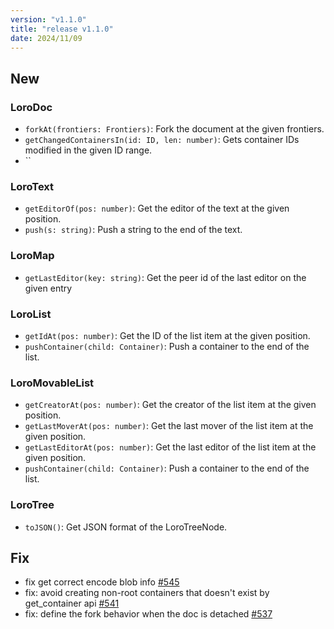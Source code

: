 ```yaml
---
version: "v1.1.0"
title: "release v1.1.0"
date: 2024/11/09
---
```


## New

### LoroDoc

- `forkAt(frontiers: Frontiers)`: Fork the document at the given frontiers.
- `getChangedContainersIn(id: ID, len: number)`: Gets container IDs modified in the given ID range.
- ``

### LoroText

- `getEditorOf(pos: number)`: Get the editor of the text at the given position.
- `push(s: string)`: Push a string to the end of the text.


### LoroMap

- `getLastEditor(key: string)`: Get the peer id of the last editor on the given entry

### LoroList

- `getIdAt(pos: number)`: Get the ID of the list item at the given position.
- `pushContainer(child: Container)`: Push a container to the end of the list.

### LoroMovableList

- `getCreatorAt(pos: number)`: Get the creator of the list item at the given position.
- `getLastMoverAt(pos: number)`: Get the last mover of the list item at the given position.
- `getLastEditorAt(pos: number)`: Get the last editor of the list item at the given position.
- `pushContainer(child: Container)`: Push a container to the end of the list.

### LoroTree

- `toJSON()`: Get JSON format of the LoroTreeNode.

## Fix

- fix get correct encode blob info [#545](https://github.com/loro-dev/loro/pull/545)
- fix: avoid creating non-root containers that doesn't exist by get_container api [#541](https://github.com/loro-dev/loro/pull/541)
- fix: define the fork behavior when the doc is detached [#537](https://github.com/loro-dev/loro/pull/537)
